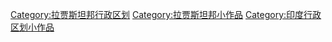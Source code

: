 {{hiddencat}}
[[Category:拉贾斯坦邦行政区划|Category:拉贾斯坦邦行政区划]]
[[Category:拉贾斯坦邦小作品|Category:拉贾斯坦邦小作品]]
[[Category:印度行政区划小作品|Category:印度行政区划小作品]]